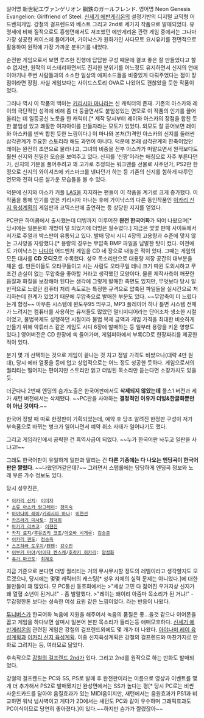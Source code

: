 일어명 新世紀エヴァンゲリオン 鋼鉄のガールフレンド.
영어명 Neon Genesis Evangelion: Girlfriend of Steel.
[[신세기 에반게리온]]의 설정기반의 디지털 코믹형 어드벤처게임. 강철의 걸프렌드와 베스트 그리고 2nd로 세가지 작품으로 발매되었다. 유명세에 비해 질적으로도 흥행면에서도 저조했던 에반게리온 관련 게임 중에서는 그나마 가장 성공한 케이스에 들어가며, 가이낙스가 원화가인 사다모토 요시유키를 전면적으로 활용하여 원작에 가장 가까운 분위기를 내었다. 

순전한 게임으로서 보면 루즈한 진행에 답답한 구성 때문에 결코 좋은 잘 만들었다고 할 수 없지만, 원작의 미스테리하면서도 진지한 분위기를 어느정도 유지하면서 신지의 연애 이야기나 주변 사람들과의 소소한 일상의 에피소드들을 비중있게 다뤄주었다는 점이 장점이라면 장점. 사실 게임보다는 사이드스토리 OVA로 나왔어도 괜찮았을 듯한 작품이었다.

그러나 역시 이 작품의 백미는 [[키리시마 마나]]라는 신 캐릭터의 존재. 기존의 아스카와 레이의 극단적인 성격에 비해 좀 더 둥글면서도 붙임성있는 면모로 이 작품의 인기를 끌어올리는 데 일등공신 노릇을 한 캐릭터.[* 제작 당시부터 레이와 아스카의 장점을 합친 듯한 붙임성 있고 쾌활한 여자아이를 만들자라는 모토가 있었다. 외모도 잘 뜯어보면 레이와 아스카를 반씩 합친 듯한 느낌이다.] 이 마나와 본처(?)격인 아스카의 신지를 둘러싼 삼각관계가 주요한 스토리라 해도 과언이 아니다. 덕분에 본래 삼각관계의 한축이었던 레이는 완전히 조연으로 물러나고, 그녀의 비중을 전부 아스카가 떠맡으면서 원작보다도 훨씬 신지와 친밀한 모습을 보여주고 있다. 신지를 '신짱'이라는 애칭으로 자주 부른다던가, 신지의 기분을 풀어주려고 꽤 고가로 추정되는 워크맨를 선물로 사주던가, PS2판 한정으로 신지의 와이셔츠에 키스마크를 낸다던가 하는 등 기존의 신지를 험하게 다루던 면모와 전혀 다른 살가운 모습들을 볼 수 있다.

덕분에 신지와 아스카 커플 [[LAS]]을 지지하는 팬들이 이 작품을 계기로 크게 증가했다. 이 작품을 통해 인기를 얻은 키리시마 마나는 후에 가이낙스의 다른 동인작품인 [[이카리 신지 육성계획]]의 게임판과 코믹스판에 출연하는 등 상당한 지지를 얻었다. 

PC판은 하이콤에서 출시했는데 더빙까지 이루어진 '''완전 한국어화'''가 되어 나왔으며[* 당시에는 일본문화 개방이 덜 되었기에 더빙은 필수였다.] 지금은 몇몇 판매 사이트에서 저가로 주얼과 박스판이 유통되고 있다. 발매 당시 시디 4장의 고용량과 수준에 맞지 않는 고사양을 자랑했다.[* 용량의 경우는 무압축 BMP 파일을 남발한 탓이 컸다. 이전에도 가이낙스는 [[신비한 바다의 나디아|나디아]] 어드벤처 게임을 CD 네 장으로 내놓은 적이 있다. 그때는 게임의 모든 대사를 '''CD 오디오'''로 수록했다. 성우 목소리만으로 대용량 저장 공간의 대부분을 채운 셈. 만든이들도 오타쿠들이고 사는 사람도 오타쿠일 테니 크기 따윈 도외시하고 무조건 손실이 없는 무압축을 좋아할 거라고 생각했던 모양이다. 물론 제작사측이 깨끗한 음질과 화질을 보장해야 된다는 생각에 그렇게 발매한 측면도 있지만, 무엇보다 당시 일반적으로 느렸던 컴퓨터 처리 속도로는 특정한 규격으로 압축된 파일들을 실시간으로 처리하는데 한계가 있었기 때문에 무압축으로 발매한 부분도 있다. ~~무압축이 더 느렸다는게 함정~~ 아무튼 시스템에 윈도우95 띄우고, MP3 플레이어 하나 틀면 시스템 전체가 느려지는 컴퓨터를 사용하는 유저들도 많았던 멀티미디어라는 단어조차 생소한 시절이었고, 불법복제도 성행하던 시절이라 불법 복제 금액과 게임 가격을 최대한 비슷하게 만들기 위해 악튜러스 같은 게임도 시디 6장에 발매하는 등 일부러 용량을 키운 영향도 있다.]
영어버전은 CD 한장에 쏙 들어가며, 게임피아에서 부록CD로 한장짜리를 제공한 적이 있다.

분기 몇 개 선택하는 것으로 게임이 끝나는 것 치고 정발 가격도 비쌌으나(대략 4만 원대), 당시 에바 열풍을 등에 업고 상업적으로는 어느 정도 성공한 듯하다. 게임으로서의 퀄리티는 떨어지는 편이지만 스토리만 읽고 더빙된 목소리만 듣는다면 소장가치도 있을듯.

더군다나 2번째 엔딩의 슴가노출은 한국어판에서도 '''삭제되지 않았는데''' 플스1 버전과 세가 새턴 버전에서는 삭제됐다. ~~PC판을 사야하는 '''결정적인 이유가 더빙&한글화뿐만이 아닌 것이다'''.~~

한국어 정발 때 따로 한정판이 기획되었는데, 예약 후 당초 알려진 한정판 구성이 저가 부속품으로 바뀌는 병크가 일어나면서 예약 취소 사태가 일어나기도 했다. 

그리고 게임라인에서 공략한 건 흑역사급이 되었다. ~~누가 한국어판 놔두고 일판을 사냐고!~~

그래도 한국어판이 유일하게 일판과 딸리는 건 '''다른 기종에는 다 나오는 엔딩곡이 한국어판은 짤렸다'''. ~~나왔던거같은데?~~ 그러면서 스탭롤에는 당당하게 엔딩곡 정보와 노래 부른 가수 정보도 있다.

당시 성우진은, 
 * [[이카리 신지]]: [[이미자]]
 * [[소류 아스카 랑그레이]]: [[정미숙]]
 * [[아야나미 레이]]/[[키리시마 마나]]: [[이현선]]
 * [[카츠라기 미사토]]: [[최덕희]]
 * [[아카기 리츠코]]: [[이현진]]
 * [[카지 료지]]/[[후유츠키 코조]]/[[아오바 시게루]]: [[김승준]]
 * [[이카리 겐도]]: [[정승욱]]
 * [[스즈하라 토우지]]/[[펜펜]]: [[강수진]]
 * [[이부키 마야]]/[[아이다 켄스케]]/[[호라키 히카리]]: [[양정화]]
 * [[휴가 마코토]]: [[최재호]]

지금 기준으로 본다면 더빙 퀄리티는 거의 무시무시할 정도의 레벨이라고 생각할지도 모르겠으나, 당시에는 몇몇 캐릭터의 캐스팅[* 성우 자체의 실력 문제는 아니었다.]에 대한 불만들이 꽤 많았다. 모 PC통신 동호회에서는
>"세상 고민 다 짊어진 우거지상 신지가 왜 열혈 소년이 된거냐!" - 좀 발랄했다.
>"레이는 왜이리 아줌마 목소리가 된 거냐!" - 무감정한톤 보다는 성숙한 여성 요원 같은 느낌이었다.
라는 반응이 나왔다.

[[투니버스]]가 한국어화 녹음에 지원을 해주어서 녹음의 품질은 좋...을것 같으나 이어폰을 꼽고 게임을 하다보면 살며시 일본어 본판 목소리가 들리는등 애매모호하다.
[[신세기 에반게리온]]의 관련된 게임은 강철의 걸프렌드외에도 몇 개가 더 나왔다. [[아야나미 레이 육성계획]]과 [[이카리 신지 육성계획]]. 이중 신지육성계획은 강철의 걸프렌드와 마찬가지로 만화로 그려지는 등, 여러모로 닮았다.

후속작으로 [[강철의 걸프렌드 2nd]]가 있다. 그리고 2nd를 원작으로 하는 만화도 발매되었다.

강철의 걸프렌드는 PC와 SS, PS로 발매 후 완전판이라는 이름으로 영상과 이벤트를 몇개 더 추가해서 PS2로 발매됐지만 완성면에서는 SS가 높다는 평[* 당시 PC로는 비싼 사운드카드를 달아야 음질효과가 있는 MIDI음이지만, 새턴에서는 음원효과가 PS1과 비교하면 워낙 넘사벽이고 게다가 2D에서는 새턴도 PC와 같이 우수하며 그래픽효과도 PC이식이므로 당연히 좋아졌다.]이 있다.~~하지만 슴가가 짤렸잖아~~
